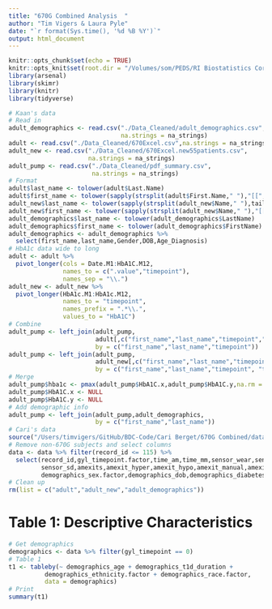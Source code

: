 ```yaml
---
title: "670G Combined Analysis  "
author: "Tim Vigers & Laura Pyle"
date: "`r format(Sys.time(), '%d %B %Y')`"
output: html_document
---
```


```r
knitr::opts_chunk$set(echo = TRUE)
knitr::opts_knit$set(root.dir = "/Volumes/som/PEDS/RI Biostatistics Core/Shared/Shared Projects/Laura/BDC/Projects/Cari Berget/670G Combined")
library(arsenal)
library(skimr)
library(knitr)
library(tidyverse)
```

```r
# Kaan's data
# Read in
adult_demographics <- read.csv("./Data_Cleaned/adult_demographics.csv",
                               na.strings = na_strings)
adult <- read.csv("./Data_Cleaned/670Excel.csv",na.strings = na_strings)
adult_new <- read.csv("./Data_Cleaned/670Excel.new55patients.csv",
                      na.strings = na_strings)
adult_pump <- read.csv("./Data_Cleaned/pdf_summary.csv",
                       na.strings = na_strings)
# Format
adult$last_name <- tolower(adult$Last.Name)
adult$first_name <- tolower(sapply(strsplit(adult$First.Name," "),"[[",1))
adult_new$last_name <- tolower(sapply(strsplit(adult_new$Name," "),tail,1))
adult_new$first_name <- tolower(sapply(strsplit(adult_new$Name," "),"[[",1))
adult_demographics$last_name <- tolower(adult_demographics$LastName)
adult_demographics$first_name <- tolower(adult_demographics$FirstName)
adult_demographics <- adult_demographics %>% 
  select(first_name,last_name,Gender,DOB,Age_Diagnosis)
# HbA1c data wide to long
adult <- adult %>% 
  pivot_longer(cols = Date.M1:HbA1C.M12,
               names_to = c(".value","timepoint"),
               names_sep = "\\.")
adult_new <- adult_new %>%
  pivot_longer(HbA1c.M1:HbA1c.M12,
               names_to = "timepoint",
               names_prefix = ".*\\.",
               values_to = "HbA1C")
# Combine
adult_pump <- left_join(adult_pump,
                        adult[,c("first_name","last_name","timepoint","HbA1C")],
                        by = c("first_name","last_name","timepoint"))
adult_pump <- left_join(adult_pump,
                        adult_new[,c("first_name","last_name","timepoint","HbA1C")],
                        by = c("first_name","last_name","timepoint", "timepoint"))
# Merge 
adult_pump$hba1c <- pmax(adult_pump$HbA1C.x,adult_pump$HbA1C.y,na.rm = T)
adult_pump$HbA1C.x <- NULL
adult_pump$HbA1C.y <- NULL
# Add demographic info
adult_pump <- left_join(adult_pump,adult_demographics,
                        by = c("first_name","last_name"))
# Cari's data
source("/Users/timvigers/GitHub/BDC-Code/Cari Berget/670G Combined/data_clean.r")
# Remove non-670G subjects and select columns
data <- data %>% filter(record_id <= 115) %>%
  select(record_id,gyl_timepoint.factor,time_am,time_mm,sensor_wear,sensor_mean,
         sensor_sd,amexits,amexit_hyper,amexit_hypo,amexit_manual,amexit_manual,
         demographics_sex.factor,demographics_dob,demographics_diabetesdx)
# Clean up
rm(list = c("adult","adult_new","adult_demographics"))
```

# Table 1: Descriptive Characteristics

```r
# Get demographics
demographics <- data %>% filter(gyl_timepoint == 0)
# Table 1 
t1 <- tableby(~ demographics_age + demographics_t1d_duration + 
          demographics_ethnicity.factor + demographics_race.factor,
          data = demographics)
# Print
summary(t1)
```